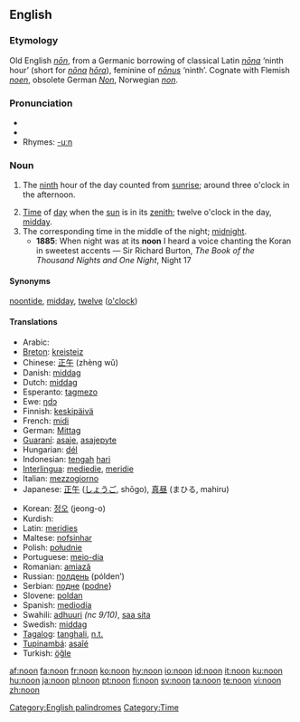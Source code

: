 ==English==
{{wikipedia}}

===Etymology===
Old English ''[[non#Old English|nōn]]'', from a Germanic borrowing of classical Latin ''[[nona|nōna]]'' ‘ninth hour’ (short for ''[[nona|nōna]] [[hora#Latin|hōra]]''), feminine of ''[[nonus|nōnus]]'' ‘ninth’.  Cognate with Flemish ''[[noen]]'', obsolete German ''[[Non]]'', Norwegian ''[[non#Norwegian|non]]''.

===Pronunciation===
*{{IPA|/nuːn/}}
*{{audio|en-us-noon.ogg|Audio (US)}}
*Rhymes: [[Rhymes:English:-uːn|-uːn]]

===Noun===
{{en-noun}}

# {{obsolete}} The [[ninth]] hour of the day counted from [[sunrise]]; around three o'clock in the afternoon.
# [[time|Time]] of [[day]] when the [[sun]] is in its [[zenith]]; twelve o'clock in the day, [[midday]].
# The corresponding time in the middle of the night; [[midnight]].
#*'''1885''': When night was at its '''noon''' I heard a voice chanting the Koran in sweetest accents — Sir Richard Burton, ''The Book of the Thousand Nights and One Night'', Night 17

====Synonyms====
[[noontide]], [[midday]], [[twelve]] ([[o'clock]])

====Translations====
{{trans-top|midday}}
*Arabic: {{Arab|[[ظهر]]}} {{IPAchar|(ʐóher)}} {{m}}
*[[Breton]]: [[kreisteiz]] {{m}}
*Chinese: [[正午]] (zhèng wǔ)
*Danish: [[middag]]
*Dutch: [[middag]] {{m}}
*Esperanto: [[tagmezo]]
*Ewe: [[ŋdɔ]]
*Finnish: [[keskipäivä]]
*French: [[midi]] {{m}}
*German: [[Mittag]] {{m}}
*[[Guaraní]]: [[asaje]], [[asajepyte]]
*Hungarian: [[dél]]
*Indonesian: [[tengah]] [[hari]]
*[[Interlingua]]: [[mediedie]], [[meridie]]
*Italian: [[mezzogiorno]] {{m}}
*Japanese: [[正午]] ([[しょうご]], shōgo), [[真昼]] (まひる, mahiru)
{{trans-mid}}
*Korean: [[정오]] (jeong-o)
*Kurdish: {{KUchar|[[نیوه‌ڕۆ]]}}
*Latin: [[meridies]] {{m}}
*Maltese: [[nofsinhar]] {{m}}
*Polish: [[południe]] {{n}}
*Portuguese: [[meio-dia]] {{m}}
*Romanian: [[amiază]] {{f}}
*Russian: [[полдень]] (pólden’) {{m}}
*Serbian: [[подне]] ([[podne]]} {{n}}
*Slovene: [[poldan]] {{m}}
*Spanish: [[mediodía]] {{m}}
*Swahili: [[adhuuri]] ''(nc 9/10)'', [[saa sita]]
*Swedish: [[middag]] {{c}}
*[[Tagalog]]: [[tanghali]], [[n.t.]]
*[[Tupinambá]]: [[asaîé]]
*Turkish: [[öğle]]
{{trans-bottom}}

[[Category:English palindromes]]
[[Category:Time]]

[[af:noon]]
[[fa:noon]]
[[fr:noon]]
[[ko:noon]]
[[hy:noon]]
[[io:noon]]
[[id:noon]]
[[it:noon]]
[[ku:noon]]
[[hu:noon]]
[[ja:noon]]
[[pl:noon]]
[[pt:noon]]
[[fi:noon]]
[[sv:noon]]
[[ta:noon]]
[[te:noon]]
[[vi:noon]]
[[zh:noon]]